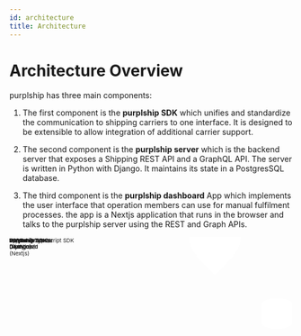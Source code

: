```yaml
---
id: architecture
title: Architecture
---
```


# Architecture Overview

purplship has three main components:

1. The first component is the **purplship SDK** which unifies and standardize
the communication to shipping carriers to one interface. It is designed
to be extensible to allow integration of additional carrier support.

2. The second component is the **purplship server** which is the backend server
that exposes a Shipping REST API and a GraphQL API. The server is written in
Python with Django. It maintains its state in a PostgresSQL database.

3. The third component is the **purplship dashboard** App which implements the user
interface that operation members can use for manual fulfilment processes.
the app is a Nextjs application that runs in the browser and talks to the
purplship server using the REST and Graph APIs.

<div style={{ textAlign: 'center' }}>
    <svg
    xmlns="http://www.w3.org/2000/svg"
    xmlnsXlink="http://www.w3.org/1999/xlink"
    style={{ maxWidth: "100%" }}
    version="1.1" width="741px" height="351px" viewBox="-0.5 -0.5 741 351">
    <g>
        <rect x={214} y="177.5" width={110} height={45} fill="rgba(255, 255, 255, 1)" stroke="var(--ifm-font-color-base)" strokeDasharray="3 3" pointerEvents="all" />
        <g transform="translate(-0.5 -0.5)">
            <switch>
                <foreignObject pointerEvents="none" width="100%" height="100%" requiredFeatures="http://www.w3.org/TR/SVG11/feature#Extensibility" style={{overflow: 'visible', textAlign: 'left'}}><div xmlns="http://www.w3.org/1999/xhtml" style={{display: 'flex', alignItems: 'unsafe center', justifyContent: 'unsafe center', width: '108px', height: '1px', paddingTop: '200px', marginLeft: '215px'}}><div data-drawio-colors="color: #000000; " style={{boxSizing: 'border-box', fontSize: '0px', textAlign: 'center'}}><div style={{display: 'inline-block', fontSize: '12px', fontFamily: 'Helvetica', color: 'rgb(0, 0, 0)', lineHeight: '1.2', pointerEvents: 'all', whiteSpace: 'normal', overflowWrap: 'normal'}}>Purplship Typescript SDK</div></div></div></foreignObject><text x={269} y={204} fill="#000000" fontFamily="Helvetica" fontSize="12px" textAnchor="middle">Purplship Typescri...</text>
            </switch>
        </g>
        <ellipse cx="537.5" cy={200} rx="67.5" ry="67.5" fill="rgba(255, 255, 255, 1)" stroke="var(--ifm-font-color-base)" pointerEvents="all" />
        <rect x="482.5" y={185} width={110} height={30} fill="none" stroke="none" pointerEvents="all" />
        <g transform="translate(-0.5 -0.5)">
            <switch>
                <foreignObject pointerEvents="none" width="100%" height="100%" requiredFeatures="http://www.w3.org/TR/SVG11/feature#Extensibility" style={{overflow: 'visible', textAlign: 'left'}}><div xmlns="http://www.w3.org/1999/xhtml" style={{display: 'flex', alignItems: 'unsafe center', justifyContent: 'unsafe center', width: '1px', height: '1px', paddingTop: '200px', marginLeft: '538px'}}><div data-drawio-colors="color: rgba(0, 0, 0, 1); " style={{boxSizing: 'border-box', fontSize: '0px', textAlign: 'center'}}><div style={{display: 'inline-block', fontSize: '12px', fontFamily: 'Helvetica', color: 'rgb(0, 0, 0)', lineHeight: '1.2', pointerEvents: 'all', whiteSpace: 'nowrap'}}><b>Purplship Server</b><br />(Django)</div></div></div></foreignObject><text x={538} y={204} fill="rgba(0, 0, 0, 1)" fontFamily="Helvetica" fontSize="12px" textAnchor="middle">Purplship Server...</text>
            </switch>
        </g>
        <path d="M 450 200 L 470 200 L 450 200 L 470 200" fill="none" stroke="var(--ifm-font-color-base)" strokeMiterlimit={10} pointerEvents="stroke" />
        <path d="M 660 175 C 660 166.72 677.91 160 700 160 C 710.61 160 720.78 161.58 728.28 164.39 C 735.79 167.21 740 171.02 740 175 L 740 225 C 740 233.28 722.09 240 700 240 C 677.91 240 660 233.28 660 225 Z" fill="rgba(255, 255, 255, 1)" stroke="var(--ifm-font-color-base)" strokeMiterlimit={10} strokeDasharray="3 3" pointerEvents="all" />
        <path d="M 740 175 C 740 183.28 722.09 190 700 190 C 677.91 190 660 183.28 660 175" fill="none" stroke="var(--ifm-font-color-base)" strokeMiterlimit={10} strokeDasharray="3 3" pointerEvents="all" />
        <rect x={665} y="192.5" width={70} height={30} fill="none" stroke="none" pointerEvents="all" />
        <g transform="translate(-0.5 -0.5)">
            <switch>
                <foreignObject pointerEvents="none" width="100%" height="100%" requiredFeatures="http://www.w3.org/TR/SVG11/feature#Extensibility" style={{overflow: 'visible', textAlign: 'left'}}><div xmlns="http://www.w3.org/1999/xhtml" style={{display: 'flex', alignItems: 'unsafe center', justifyContent: 'unsafe center', width: '1px', height: '1px', paddingTop: '208px', marginLeft: '700px'}}><div data-drawio-colors="color: rgba(0, 0, 0, 1); " style={{boxSizing: 'border-box', fontSize: '0px', textAlign: 'center'}}><div style={{display: 'inline-block', fontSize: '12px', fontFamily: 'Helvetica', color: 'rgb(0, 0, 0)', lineHeight: '1.2', pointerEvents: 'all', whiteSpace: 'nowrap'}}>Database<br />(Postgres)</div></div></div></foreignObject><text x={700} y={211} fill="rgba(0, 0, 0, 1)" fontFamily="Helvetica" fontSize="12px" textAnchor="middle">Database...</text>
            </switch>
        </g>
        <path d="M 605 200 L 660 200" fill="none" stroke="var(--ifm-font-color-base)" strokeMiterlimit={10} pointerEvents="stroke" />
        <path d="M 537.51 0 L 586.88 50 L 537.51 100 L 488.13 50 Z" fill="rgba(255, 255, 255, 1)" stroke="var(--ifm-font-color-base)" strokeMiterlimit={10} strokeDasharray="3 3" pointerEvents="all" />
        <rect x="507.51" y={35} width={60} height={30} fill="none" stroke="none" pointerEvents="all" />
        <g transform="translate(-0.5 -0.5)">
            <switch>
                <foreignObject pointerEvents="none" width="100%" height="100%" requiredFeatures="http://www.w3.org/TR/SVG11/feature#Extensibility" style={{overflow: 'visible', textAlign: 'left'}}><div xmlns="http://www.w3.org/1999/xhtml" style={{display: 'flex', alignItems: 'unsafe center', justifyContent: 'unsafe center', width: '1px', height: '1px', paddingTop: '50px', marginLeft: '538px'}}><div data-drawio-colors="color: rgba(0, 0, 0, 1); " style={{boxSizing: 'border-box', fontSize: '0px', textAlign: 'center'}}><div style={{display: 'inline-block', fontSize: '12px', fontFamily: 'Helvetica', color: 'rgb(0, 0, 0)', lineHeight: '1.2', pointerEvents: 'all', whiteSpace: 'nowrap'}}>Workers<br />(Huey)</div></div></div></foreignObject><text x={538} y={54} fill="rgba(0, 0, 0, 1)" fontFamily="Helvetica" fontSize="12px" textAnchor="middle">Workers...</text>
            </switch>
        </g>
        <rect x={0} y="177.5" width={100} height={45} fill="rgba(255, 255, 255, 1)" stroke="var(--ifm-font-color-base)" pointerEvents="all" />
        <rect x={10} y={175} width={80} height={50} fill="none" stroke="none" pointerEvents="all" />
        <g transform="translate(-0.5 -0.5)">
            <switch>
                <foreignObject pointerEvents="none" width="100%" height="100%" requiredFeatures="http://www.w3.org/TR/SVG11/feature#Extensibility" style={{overflow: 'visible', textAlign: 'left'}}><div xmlns="http://www.w3.org/1999/xhtml" style={{display: 'flex', alignItems: 'unsafe center', justifyContent: 'unsafe center', width: '1px', height: '1px', paddingTop: '200px', marginLeft: '50px'}}><div data-drawio-colors="color: rgba(0, 0, 0, 1); " style={{boxSizing: 'border-box', fontSize: '0px', textAlign: 'center'}}><div style={{display: 'inline-block', fontSize: '12px', fontFamily: 'Helvetica', color: 'rgb(0, 0, 0)', lineHeight: '1.2', pointerEvents: 'all', whiteSpace: 'nowrap'}}><b>Purplship <br />Dashboard</b><br />(Nextjs)</div></div></div></foreignObject><text x={50} y={204} fill="rgba(0, 0, 0, 1)" fontFamily="Helvetica" fontSize="12px" textAnchor="middle">Purplship...</text>
            </switch>
        </g>
        <path d="M 120 200 L 100 200" fill="none" stroke="var(--ifm-font-color-base)" strokeMiterlimit={10} pointerEvents="stroke" />
        <rect x={120} y={190} width={70} height={20} fill="none" stroke="none" pointerEvents="all" />
        <g transform="translate(-0.5 -0.5)">
            <switch>
                <foreignObject pointerEvents="none" width="100%" height="100%" requiredFeatures="http://www.w3.org/TR/SVG11/feature#Extensibility" style={{overflow: 'visible', textAlign: 'left'}}><div xmlns="http://www.w3.org/1999/xhtml" style={{display: 'flex', alignItems: 'unsafe center', justifyContent: 'unsafe center', width: '1px', height: '1px', paddingTop: '200px', marginLeft: '155px'}}><div data-drawio-colors="color: rgba(0, 0, 0, 1); " style={{boxSizing: 'border-box', fontSize: '0px', textAlign: 'center'}}><div style={{display: 'inline-block', fontSize: '12px', fontFamily: 'Helvetica', color: "var(--ifm-font-color-base)", lineHeight: '1.2', pointerEvents: 'all', whiteSpace: 'nowrap'}}>Typescript</div></div></div></foreignObject><text x={155} y={204} fill="rgba(0, 0, 0, 1)" fontFamily="Helvetica" fontSize="12px" textAnchor="middle">Typescript</text>
            </switch>
        </g>
        <path d="M 214 200 L 190 200" fill="none" stroke="var(--ifm-font-color-base)" strokeMiterlimit={10} pointerEvents="stroke" />
        <rect x={340} y={190} width={110} height={20} fill="none" stroke="none" pointerEvents="all" />
        <g transform="translate(-0.5 -0.5)">
            <switch>
                <foreignObject pointerEvents="none" width="100%" height="100%" requiredFeatures="http://www.w3.org/TR/SVG11/feature#Extensibility" style={{overflow: 'visible', textAlign: 'left'}}><div xmlns="http://www.w3.org/1999/xhtml" style={{display: 'flex', alignItems: 'unsafe center', justifyContent: 'unsafe center', width: '1px', height: '1px', paddingTop: '200px', marginLeft: '395px'}}><div data-drawio-colors="color: rgba(0, 0, 0, 1); " style={{boxSizing: 'border-box', fontSize: '0px', textAlign: 'center'}}><div style={{display: 'inline-block', fontSize: '12px', fontFamily: 'Helvetica', color: "var(--ifm-font-color-base)", lineHeight: '1.2', pointerEvents: 'all', whiteSpace: 'nowrap'}}>REST + GraphQL</div></div></div></foreignObject><text x={395} y={204} fill="rgba(0, 0, 0, 1)" fontFamily="Helvetica" fontSize="12px" textAnchor="middle">REST + GraphQL</text>
            </switch>
        </g>
        <path d="M 324 200 L 340 200" fill="none" stroke="var(--ifm-font-color-base)" strokeMiterlimit={10} pointerEvents="stroke" />
        <rect x="491.25" y={310} width="92.5" height={40} fill="rgba(255, 255, 255, 1)" stroke="var(--ifm-font-color-base)" pointerEvents="all" />
        <rect x="486.5" y={315} width={100} height={30} fill="none" stroke="none" pointerEvents="all" />
        <g transform="translate(-0.5 -0.5)">
            <switch>
                <foreignObject pointerEvents="none" width="100%" height="100%" requiredFeatures="http://www.w3.org/TR/SVG11/feature#Extensibility" style={{overflow: 'visible', textAlign: 'left'}}><div xmlns="http://www.w3.org/1999/xhtml" style={{display: 'flex', alignItems: 'unsafe center', justifyContent: 'unsafe center', width: '1px', height: '1px', paddingTop: '330px', marginLeft: '537px'}}><div data-drawio-colors="color: rgba(0, 0, 0, 1); " style={{boxSizing: 'border-box', fontSize: '0px', textAlign: 'center'}}><div style={{display: 'inline-block', fontSize: '12px', fontFamily: 'Helvetica', color: 'rgb(0, 0, 0)', lineHeight: '1.2', pointerEvents: 'all', whiteSpace: 'nowrap'}}><b>Purplship SDK</b><br />(Python)</div></div></div></foreignObject><text x={537} y={334} fill="rgba(0, 0, 0, 1)" fontFamily="Helvetica" fontSize="12px" textAnchor="middle">Purplship SDK...</text>
            </switch>
        </g>
        <path d="M 537.5 132.5 L 537.51 100" fill="none" stroke="var(--ifm-font-color-base)" strokeMiterlimit={10} pointerEvents="stroke" />
        <path d="M 537.5 310 L 537.5 267.5" fill="none" stroke="var(--ifm-font-color-base)" strokeMiterlimit={10} pointerEvents="stroke" />
    </g>
    <switch>
        <g requiredFeatures="http://www.w3.org/TR/SVG11/feature#Extensibility" />
        <a transform="translate(0,-5)" xlinkHref="https://www.diagrams.net/doc/faq/svg-export-text-problems" target="_blank">
            <text textAnchor="middle" fontSize="10px" x="50%" y="100%">Viewer does not support full SVG 1.1</text>
        </a>
    </switch>
  </svg>
</div>
